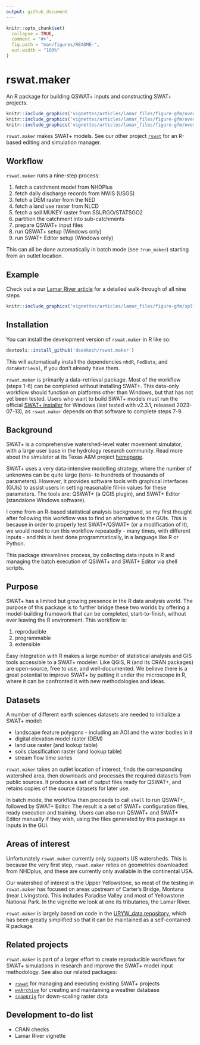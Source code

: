 ```yaml
---
output: github_document
---
```


<!-- README.md is generated from README.Rmd. Please edit that file -->

```r
knitr::opts_chunk$set(
  collapse = TRUE,
  comment = "#>",
  fig.path = "man/figures/README-",
  out.width = "100%"
)
```

# rswat.maker

An R package for building QSWAT+ inputs and constructing SWAT+ projects. 

```r
knitr::include_graphics('vignettes/articles/lamar_files/figure-gfm/overview-catch-plot-1.png')
knitr::include_graphics('vignettes/articles/lamar_files/figure-gfm/overview-catch-plot-2.png')
knitr::include_graphics('vignettes/articles/lamar_files/figure-gfm/overview-catch-plot-3.png')
```

`rswat.maker` makes SWAT+ models. See our other project [`rswat`](https://github.com/deankoch/rswat) for an R-based editing and simulation manager.

<!-- badges: start -->
<!-- badges: end -->

## Workflow

`rswat.maker` runs a nine-step process:

1. fetch a catchment model from NHDPlus
2. fetch daily discharge records from NWIS (USGS)
3. fetch a DEM raster from the NED
4. fetch a land use raster from NLCD
5. fetch a soil MUKEY raster from SSURGO/STATSGO2
6. partition the catchment into sub-catchments
7. prepare QSWAT+ input files
8. run QSWAT+ setup (Windows only)
9. run SWAT+ Editor setup (Windows only)

This can all be done automatically in batch mode (see `?run_maker`) starting from an outlet location.

## Example

Check out a our [Lamar River article](https://github.com/deankoch/rswat.maker/blob/master/vignettes/articles/lamar.md) for a detailed walk-through of all nine steps

```r
knitr::include_graphics('vignettes/articles/lamar_files/figure-gfm/splitter-bigger-plot-1.png')
```


## Installation

You can install the development version of `rswat.maker` in R like so:

``` r
devtools::install_github('deankoch/rswat.maker')
```

This will automatically install the dependencies `nhdR`, `FedData`, and `dataRetrieval`, if you don't already have them.


`rswat.maker` is primarily a data-retrieval package. Most of the workflow (steps 1-6) can be completed without installing SWAT+. This data-only workflow should function on platforms other than Windows, but that has not yet been tested. Users who want to build SWAT+ models must run the official [SWAT+ installer](https://swat.tamu.edu/software/plus/) for Windows (last tested with v2.3.1, released 2023-07-13), as `rswat.maker` depends on that software to complete steps 7-9.


## Background

SWAT+ is a comprehensive watershed-level water movement simulator, with a large user base in
the hydrology research community. Read more about the simulator at its Texas A&M project
[homepage](https://swat.tamu.edu/software/plus/).

SWAT+ uses a very data-intensive modelling strategy, where
the number of unknowns can be quite large (tens- to hundreds of thousands of parameters). 
However, it provides software tools with graphical interfaces (GUIs) to assist users
in setting reasonable fill-in values for these parameters. The tools are: QSWAT+ (a QGIS
plugin), and SWAT+ Editor (standalone Windows software).

I come from an R-based statistical analysis background, so my first thought after following
this workflow was to find an alternative to the GUIs. This is because in order to properly
test SWAT+/QSWAT+ (or a modification of it), we would need to run this workflow repeatedly -
many times, with different inputs - and this is best done programmatically, in a language
like R or Python.

This package streamlines process, by collecting data inputs in R and managing the batch
execution of QSWAT+ and SWAT+ Editor via shell scripts.


## Purpose

SWAT+ has a limited but growing presence in the R data analysis world. The purpose of this package is to further bridge these two worlds by offering a model-building framework that can be completed, start-to-finish, without ever leaving the R environment. This workflow is:

1. reproducible
2. programmable
3. extensible

Easy integration with R makes a large number of statistical analysis and GIS tools accessible to a SWAT+ modeler. Like QGIS, R (and its CRAN packages) are open-source, free to use, and well-documented. We believe there is a great potential to improve SWAT+ by putting it under the microscope in R, where it can be confronted it with new methodologies and ideas.


## Datasets

A number of different earth sciences datasets are needed to initialize a SWAT+ model:

* landscape feature polygons - including an AOI and the water bodies in it
* digital elevation model raster (DEM)
* land use raster (and lookup table)
* soils classification raster (and lookup table)
* stream flow time series

`rswat.maker` takes an outlet location of interest, finds the corresponding
watershed area, then downloads and processes the required datasets from public sources.
It produces a set of output files ready for QSWAT+, and retains copies of the source
datasets for later use. 

In batch mode, the workflow then proceeds to call `shell` to run QSWAT+, followed by
SWAT+ Editor. The result is a set of SWAT+ configuration files, ready execution and training. 
Users can also run QSWAT+ and SWAT+ Editor manually if they wish, using the files generated
by this package as inputs in the GUI.


## Areas of interest

Unfortunately `rswat.maker` currently only supports US watersheds. This is because the very
first step, `rswat.maker` relies on geometries downloaded from NHDplus, and these are
currently only available in the continental USA.  

Our watershed of interest is the Upper Yellowstone, so most of the testing in `rswat.maker`
has focused on areas upstream of Carter's Bridge, Montana (near Livingston). This includes
Paradise Valley and most of Yellowstone National Park. In the vignette we look at one its
tributaries, the Lamar River.

`rswat.maker` is largely based on code in the [URYW_data repository](https://github.com/deankoch/UYRW_data), which has been greatly simplified
so that it can be maintained as a self-contained R package. 


## Related projects

`rswat.maker` is part of a larger effort to create reproducible workflows for SWAT+ simulations
in research and improve the SWAT+ model input methodology. See also our related packages: 

* [`rswat`](https://github.com/deankoch/rswat) for managing and executing existing SWAT+ projects
* [`wxArchive`](https://github.com/deankoch/wxArchive) for creating and maintaining a weather database
* [`snapKrig`](https://github.com/deankoch/snapKrig) for down-scaling raster data


## Development to-do list

* CRAN checks
* Lamar River vignette


